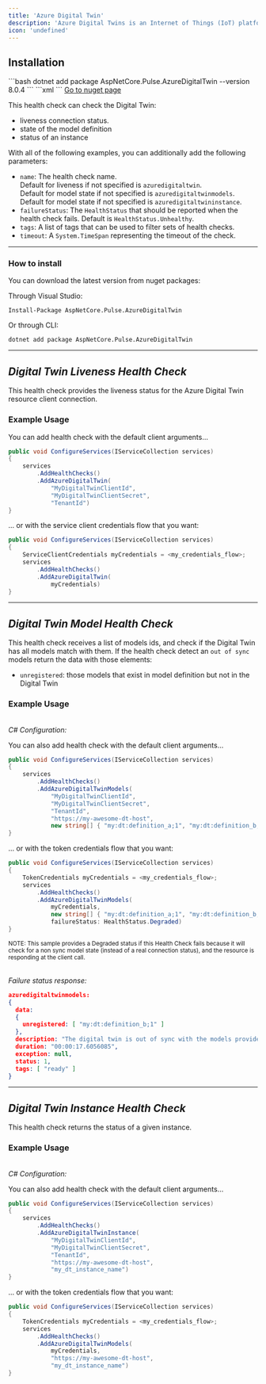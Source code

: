 ```yaml
---
title: 'Azure Digital Twin'
description: 'Azure Digital Twins is an Internet of Things (IoT) platform that enables you to create a digital representation of real-world things, places, business processes, and people. For more information about Azure Digital Twin please check [Azure Digital Twin Home](https://azure.microsoft.com/en-us/services/digital-twins/)'
icon: 'undefined'
---
```


## Installation

<Tabs>
  <Tab title=".NET CLI">
    ```bash
    dotnet add package AspNetCore.Pulse.AzureDigitalTwin --version 8.0.4
    ```
  </Tab>
  <Tab title="Package Reference">
    ```xml
    <PackageReference Include="AspNetCore.Pulse.AzureDigitalTwin" Version="8.0.4" />
    ```
  </Tab>
  <Tab title="Nuget">
    <a href="https://www.nuget.org/packages/AspNetCore.Pulse.AzureDigitalTwin/" target="_blank">Go to nuget page</a>
  </Tab>
</Tabs>


This health check can check the Digital Twin:

* liveness connection status.
* state of the model definition
* status of an instance

With all of the following examples, you can additionally add the following parameters:

* `name`: The health check name. <br/>Default for liveness if not specified is `azuredigitaltwin`. <br/>Default for model state if not specified is `azuredigitaltwinmodels`. <br/>Default for model state if not specified is `azuredigitaltwininstance`.
* `failureStatus`: The `HealthStatus` that should be reported when the health check fails. Default is `HealthStatus.Unhealthy`.
* `tags`: A list of tags that can be used to filter sets of health checks.
* `timeout`: A `System.TimeSpan` representing the timeout of the check.

***

### How to install

You can download the latest version from nuget packages:

Through Visual Studio:

```
Install-Package AspNetCore.Pulse.AzureDigitalTwin
```

Or through CLI:

```
dotnet add package AspNetCore.Pulse.AzureDigitalTwin
```

***

## *Digital Twin Liveness Health Check*

This health check provides the liveness status for the Azure Digital Twin resource client connection.

### Example Usage

You can add health check with the default client arguments...

```cs
public void ConfigureServices(IServiceCollection services)
{
    services
        .AddHealthChecks()
        .AddAzureDigitalTwin(
            "MyDigitalTwinClientId",
            "MyDigitalTwinClientSecret",
            "TenantId")
}
```

... or with the service client credentials flow that you want:

```cs
public void ConfigureServices(IServiceCollection services)
{
    ServiceClientCredentials myCredentials = <my_credentials_flow>;
    services
        .AddHealthChecks()
        .AddAzureDigitalTwin(
            myCredentials)
}
```

***

## *Digital Twin Model Health Check*

This health check receives a list of models ids, and check if the Digital Twin has all models match with them.
If the health check detect an `out of sync` models return the data with those elements:

* `unregistered`: those models that exist in model definition but not in the Digital Twin

### Example Usage

<br/>*C# Configuration:*

You can also add health check with the default client arguments...

```cs
public void ConfigureServices(IServiceCollection services)
{
    services
        .AddHealthChecks()
        .AddAzureDigitalTwinModels(
            "MyDigitalTwinClientId",
            "MyDigitalTwinClientSecret",
            "TenantId",
            "https://my-awesome-dt-host",
            new string[] { "my:dt:definition_a;1", "my:dt:definition_b;1", "my:dt:definition_c;1" })
}
```

... or with the token credentials flow that you want:

```cs
public void ConfigureServices(IServiceCollection services)
{
    TokenCredentials myCredentials = <my_credentials_flow>;
    services
        .AddHealthChecks()
        .AddAzureDigitalTwinModels(
            myCredentials,
            new string[] { "my:dt:definition_a;1", "my:dt:definition_b;1", "my:dt:definition_c;1" },
            failureStatus: HealthStatus.Degraded)
}
```

<small>NOTE: This sample provides a Degraded status if this Health Check fails because it will check for a non sync model state (instead of a real connection status), and the resource is responding at the client call.</small>

<br/>*Failure status response:*

```json
azuredigitaltwinmodels:
{
  data:
  {
    unregistered: [ "my:dt:definition_b;1" ]
  },
  description: "The digital twin is out of sync with the models provided",
  duration: "00:00:17.6056085",
  exception: null,
  status: 1,
  tags: [ "ready" ]
}
```

***

## *Digital Twin Instance Health Check*

This health check returns the status of a given instance.

### Example Usage

<br/>*C# Configuration:*

You can also add health check with the default client arguments...

```cs
public void ConfigureServices(IServiceCollection services)
{
    services
        .AddHealthChecks()
        .AddAzureDigitalTwinInstance(
            "MyDigitalTwinClientId",
            "MyDigitalTwinClientSecret",
            "TenantId",
            "https://my-awesome-dt-host",
            "my_dt_instance_name")
}
```

... or with the token credentials flow that you want:

```cs
public void ConfigureServices(IServiceCollection services)
{
    TokenCredentials myCredentials = <my_credentials_flow>;
    services
        .AddHealthChecks()
        .AddAzureDigitalTwinModels(
            myCredentials,
            "https://my-awesome-dt-host",
            "my_dt_instance_name")
}
```


